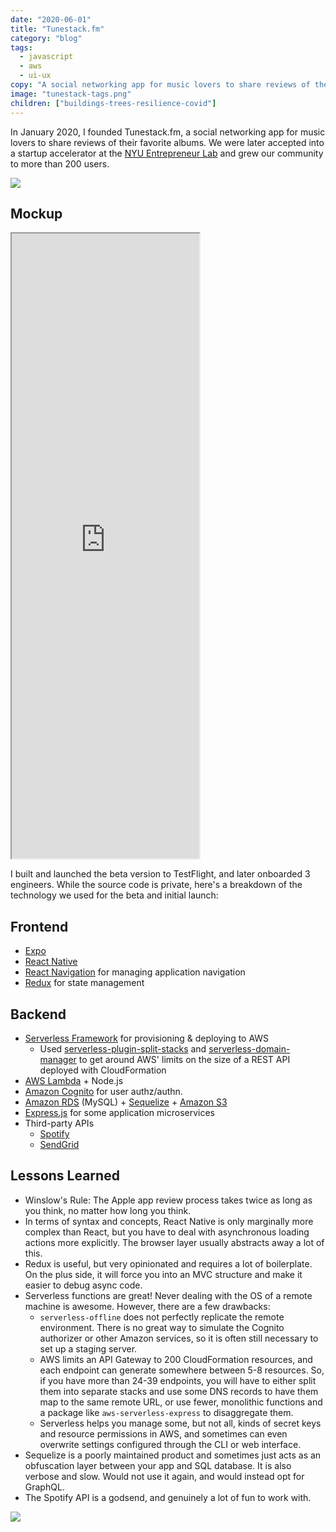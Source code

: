 ```yaml
---
date: "2020-06-01"
title: "Tunestack.fm"
category: "blog"
tags:
  - javascript
  - aws
  - ui-ux
copy: "A social networking app for music lovers to share reviews of their favorite albums."
image: "tunestack-tags.png"
children: ["buildings-trees-resilience-covid"]
---
```


In January 2020, I founded Tunestack.fm, a social networking app for music lovers to share reviews of their favorite albums. We were later accepted into a startup accelerator at the [NYU Entrepreneur Lab](https://entrepreneur.nyu.edu/) and grew our community to more than 200 users.

![](tunestack-3screens.jpg)

## Mockup

<iframe
  style={{
    border: '1px solid rgba(0, 0, 0, 0.1)',
    borderRadius: '0.5rem',
    width: '100%'
  }}
  height="1000"
  src="https://www.figma.com/embed?embed_host=share&url=https%3A%2F%2Fwww.figma.com%2Fproto%2FH6y5QtbmsXxcZuUEwV8Vid%2FTunestack-Redesign-(Demo-Revision)%3Fnode-id%3D3%253A0%26scaling%3Dmin-zoom%26page-id%3D0%253A1%26starting-point-node-id%3D3%253A0"
  allowFullScreen
></iframe>

I built and launched the beta version to TestFlight, and later onboarded 3 engineers. While the source code is private, here's a breakdown of the technology we used for the beta and initial launch:

## Frontend
- [Expo](https://expo.io/)
- [React Native](https://reactnative.dev/)
- [React Navigation](https://reactnavigation.org/) for managing application navigation
- [Redux](https://redux.js.org/) for state management

## Backend
- [Serverless Framework](https://www.serverless.com/) for provisioning & deploying to AWS
  - Used [serverless-plugin-split-stacks](https://github.com/dougmoscrop/serverless-plugin-split-stacks) and [serverless-domain-manager](https://github.com/amplify-education/serverless-domain-manager) to get around AWS' limits on the size of a REST API deployed with CloudFormation
- [AWS Lambda](https://aws.amazon.com/lambda/) + Node.js
- [Amazon Cognito](https://aws.amazon.com/cognito/) for user authz/authn.
- [Amazon RDS](https://aws.amazon.com/rds/) (MySQL) + [Sequelize](https://sequelize.org/) + [Amazon S3](https://aws.amazon.com/s3/)
- [Express.js](https://expressjs.com/) for some application microservices
- Third-party APIs
  - [Spotify](https://developer.spotify.com/documentation/web-api/)
  - [SendGrid](https://sendgrid.com/docs/API_Reference/index.html)

## Lessons Learned
- Winslow's Rule: The Apple app review process takes twice as long as you think, no matter how long you think.
- In terms of syntax and concepts, React Native is only marginally more complex than React, but you have to deal with asynchronous loading actions more explicitly. The browser layer usually abstracts away a lot of this.
- Redux is useful, but very opinionated and requires a lot of boilerplate. On the plus side, it will force you into an MVC structure and make it easier to debug async code.
- Serverless functions are great! Never dealing with the OS of a remote machine is awesome. However, there are a few drawbacks:
  - `serverless-offline` does not perfectly replicate the remote environment. There is no great way to simulate the Cognito authorizer or other Amazon services, so it is often still necessary to set up a staging server.
  - AWS limits an API Gateway to 200 CloudFormation resources, and each endpoint can generate somewhere between 5-8 resources. So, if you have more than 24-39 endpoints, you will have to either split them into separate stacks and use some DNS records to have them map to the same remote URL, or use fewer, monolithic functions and a package like `aws-serverless-express` to disaggregate them.
  - Serverless helps you manage some, but not all, kinds of secret keys and resource permissions in AWS, and sometimes can even overwrite settings configured through the CLI or web interface.
- Sequelize is a poorly maintained product and sometimes just acts as an obfuscation layer between your app and SQL database. It is also verbose and slow. Would not use it again, and would instead opt for GraphQL.
- The Spotify API is a godsend, and genuinely a lot of fun to work with.

![](tunestack-tags.png)
